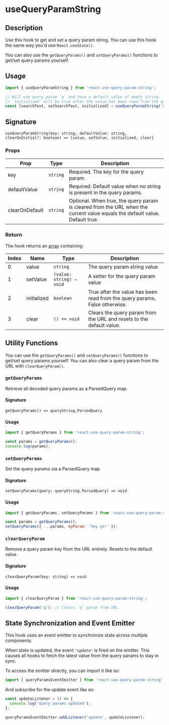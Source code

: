 
<Meta title="Hooks/useQueryParamString" />

<h1>useQueryParamString</h1>

## Description

Use this hook to get and set a query param string. You can use this hook the same way you'd use `React.useState()`.

You can also use the `getQueryParams()` and `setQueryParams()` functions to get/set query params yourself.

## Usage

```jsx
import { useQueryParamString } from 'react-use-query-param-string';
```

```jsx
// Will use query param `q` and have a default value of empty string.
// `initialized` will be true after the value has been read from the query params.
const [searchText, setSearchText, initialized] = useQueryParamString('q', '');
```

## Signature

`useQueryParamString(key: string, defaultValue: string, clearOnInitial?: boolean) => [value, setValue, initialized, clear]`

### Props

| Prop           | Type     | Description                                                                                                                 |
| -------------- | -------- | --------------------------------------------------------------------------------------------------------------------------- |
| key            | `string` | Required. The key for the query param.                                                                                      |
| defaultValue   | `string` | Required. Default value when no string is present in the query params.                                                      |
| clearOnDefault | `string` | Optional. When true, the query param is cleared from the URL when the current value equals the default value. Default true. |

### Return

The hook returns an [array](https://developer.mozilla.org/en-US/docs/Web/JavaScript/Reference/Global_Objects/Array) containing:

| Index | Name        | Type                     | Description                                                                |
| ----- | ----------- | ------------------------ | -------------------------------------------------------------------------- |
| 0     | value       | `string`                 | The query param string value                                               |
| 1     | setValue    | `(value: string) ⇒ void` | A setter for the query param value                                         |
| 2     | initialized | `boolean`                | True after the value has been read from the query params. False otherwise. |
| 3     | clear       | `() => void`             | Clears the query param from the URL and resets to the default value.       |

## Utility Functions

You can use the `getQueryParams()` and `setQueryParams()` functions to get/set query params yourself. You can also clear a query param from the URL with `clearQueryParam()`.

### `getQueryParams`

Retrieve all decoded query params as a ParsedQuery map.

#### Signature

`getQueryParams() => queryString.ParsedQuery`

#### Usage

```jsx
import { getQueryParams } from 'react-use-query-param-string';
```

```jsx
const params = getQueryParams();
console.log(params);
```

### `setQueryParams`

Set the query params via a ParsedQuery map.

#### Signature

`setQueryParams(query: queryString.ParsedQuery) => void`

#### Usage

```jsx
import { getQueryParams, setQueryParams } from 'react-use-query-param-string';
```

```jsx
const params = getQueryParams();
setQueryParams({ ...params, myParam: 'hey yo!' });
```

### `clearQueryParam`

Remove a query param key from the URL entirely. Resets to the default value.

#### Signature

`clearQueryParam(key: string) => void`

#### Usage

```jsx
import { clearQueryParam } from 'react-use-query-param-string';
```

```jsx
clearQueryParam('q'); // Clears `q` param from URL.
```

## State Synchronization and Event Emitter

This hook uses an event emitter to synchronize state across multiple components.

When state is updated, the event `"update"` is fired on the emitter. This causes all hooks to fetch the latest value from the query params to stay in sync.

To access the emitter directly, you can import it like so:

```jsx
import { queryParamsEventEmitter } from 'react-use-query-param-string';
```

And subscribe for the update event like so:

```jsx
const updateListener = () => {
  console.log('Query params updated');
};

queryParamsEventEmitter.addListener('update', updateListener);
```
